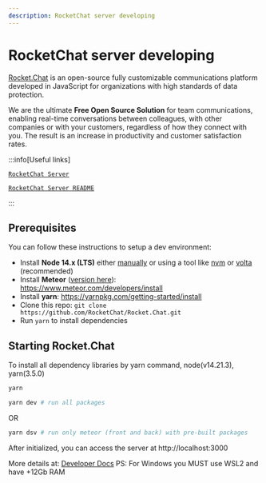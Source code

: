 ```yaml
---
description: RocketChat server developing 
---
```


# RocketChat server developing

[Rocket.Chat](https://rocket.chat) is an open-source fully customizable communications platform developed in JavaScript for organizations with high standards of data protection.

We are the ultimate **Free Open Source Solution** for team communications, enabling real-time conversations between colleagues, with other companies or with your customers, regardless of how they connect with you. The result is an increase in productivity and customer satisfaction rates.


:::info[Useful links]

[`RocketChat Server`](https://github.com/RocketChat/Rocket.Chat0)

[`RocketChat Server README`](https://github.com/RocketChat/Rocket.Chat/blob/develop/README.md)

:::

##  Prerequisites

You can follow these instructions to setup a dev environment:

- Install **Node 14.x (LTS)** either [manually](https://nodejs.org/dist/latest-v14.x/) or using a tool like [nvm](https://github.com/creationix/nvm) or [volta](https://volta.sh/) (recommended)
- Install **Meteor** ([version here](apps/meteor/.meteor/release)): https://www.meteor.com/developers/install
- Install **yarn**: https://yarnpkg.com/getting-started/install
- Clone this repo: `git clone https://github.com/RocketChat/Rocket.Chat.git`
- Run `yarn` to install dependencies

## Starting Rocket.Chat
To install all dependency libraries by yarn command, node(v14.21.3), yarn(3.5.0)

```bash
yarn
```

```bash
yarn dev # run all packages
```
OR
```bash
yarn dsv # run only meteor (front and back) with pre-built packages
```

After initialized, you can access the server at http://localhost:3000

More details at: [Developer Docs](https://developer.rocket.chat/v1/docs/server-environment-setup)
PS: For Windows you MUST use WSL2 and have +12Gb RAM
